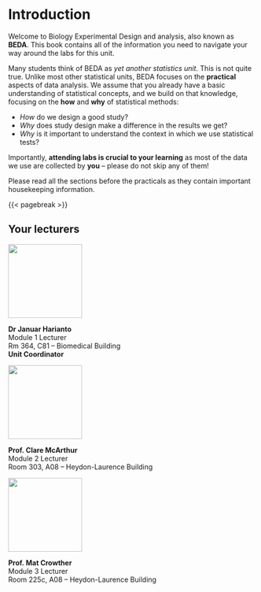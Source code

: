 # Introduction {.unnumbered}

Welcome to Biology Experimental Design and analysis, also known as **BEDA**. This book contains all of the information you need to navigate your way around the labs for this unit.

Many students think of BEDA as *yet another statistics unit*. This is not quite true. Unlike most other statistical units, BEDA focuses on the **practical** aspects of data analysis. We assume that you already have a basic understanding of statistical concepts, and we build on that knowledge, focusing on the **how** and **why** of statistical methods:

- *How* do we design a good study?
- *Why* does study design make a difference in the results we get?
- *Why* is it important to understand the context in which we use statistical tests?

Importantly, **attending labs is crucial to your learning** as most of the data we use are collected by **you** -- please do not skip any of them! 

Please read all the sections before the practicals as they contain important housekeeping information.

{{< pagebreak >}}

## Your lecturers

::: {.grid}

::: {.g-col-4}
![](assets/januar.jpg){height=150px} 

**Dr Januar Harianto**  
Module 1 Lecturer  
Rm 364, C81 -- Biomedical Building  
**Unit Coordinator**
:::

::: {.g-col-4}
![](assets/clare.jpg){height=150px} 

**Prof. Clare McArthur**  
Module 2 Lecturer  
Room 303, A08 -- Heydon-Laurence Building  
:::

::: {.g-col-4}
![](assets/mat.jpg){height=150px} 

**Prof. Mat Crowther**  
Module 3 Lecturer  
Room 225c, A08 -- Heydon-Laurence Building  
:::
:::
